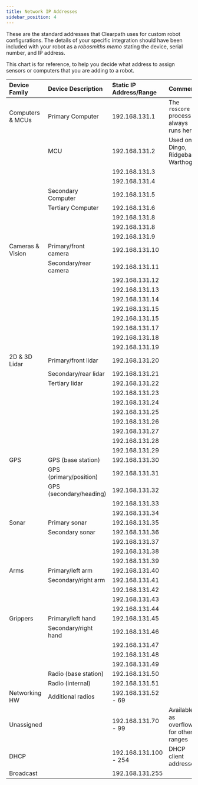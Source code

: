 ```yaml
---
title: Network IP Addresses
sidebar_position: 4
---
```


These are the standard addresses that Clearpath uses for custom robot configurations.
The details of your specific integration should have been included with your robot as a _robosmiths memo_ stating the device, serial number, and IP address.

This chart is for reference, to help you decide what address to assign sensors or computers that you are adding to a robot.

| Device Family    | Device Description      | Static IP Address/Range | Comments                               |
| :--------------- | :---------------------- | :---------------------- | :------------------------------------- |
| Computers & MCUs | Primary Computer        | 192.168.131.1           | The `roscore` process always runs here |
|                  | MCU                     | 192.168.131.2           | Used on Dingo, Ridgeback, Warthog      |
|                  |                         | 192.168.131.3           |                                        |
|                  |                         | 192.168.131.4           |                                        |
|                  | Secondary Computer      | 192.168.131.5           |                                        |
|                  | Tertiary Computer       | 192.168.131.6           |                                        |
|                  |                         | 192.168.131.8           |                                        |
|                  |                         | 192.168.131.8           |                                        |
|                  |                         | 192.168.131.9           |                                        |
| Cameras & Vision | Primary/front camera    | 192.168.131.10          |                                        |
|                  | Secondary/rear camera   | 192.168.131.11          |                                        |
|                  |                         | 192.168.131.12          |                                        |
|                  |                         | 192.168.131.13          |                                        |
|                  |                         | 192.168.131.14          |                                        |
|                  |                         | 192.168.131.15          |                                        |
|                  |                         | 192.168.131.15          |                                        |
|                  |                         | 192.168.131.17          |                                        |
|                  |                         | 192.168.131.18          |                                        |
|                  |                         | 192.168.131.19          |                                        |
| 2D & 3D Lidar    | Primary/front lidar     | 192.168.131.20          |                                        |
|                  | Secondary/rear lidar    | 192.168.131.21          |                                        |
|                  | Tertiary lidar          | 192.168.131.22          |                                        |
|                  |                         | 192.168.131.23          |                                        |
|                  |                         | 192.168.131.24          |                                        |
|                  |                         | 192.168.131.25          |                                        |
|                  |                         | 192.168.131.26          |                                        |
|                  |                         | 192.168.131.27          |                                        |
|                  |                         | 192.168.131.28          |                                        |
|                  |                         | 192.168.131.29          |                                        |
| GPS              | GPS (base station)      | 192.168.131.30          |                                        |
|                  | GPS (primary/position)  | 192.168.131.31          |                                        |
|                  | GPS (secondary/heading) | 192.168.131.32          |                                        |
|                  |                         | 192.168.131.33          |                                        |
|                  |                         | 192.168.131.34          |                                        |
| Sonar            | Primary sonar           | 192.168.131.35          |                                        |
|                  | Secondary sonar         | 192.168.131.36          |                                        |
|                  |                         | 192.168.131.37          |                                        |
|                  |                         | 192.168.131.38          |                                        |
|                  |                         | 192.168.131.39          |                                        |
| Arms             | Primary/left arm        | 192.168.131.40          |                                        |
|                  | Secondary/right arm     | 192.168.131.41          |                                        |
|                  |                         | 192.168.131.42          |                                        |
|                  |                         | 192.168.131.43          |                                        |
|                  |                         | 192.168.131.44          |                                        |
| Grippers         | Primary/left hand       | 192.168.131.45          |                                        |
|                  | Secondary/right hand    | 192.168.131.46          |                                        |
|                  |                         | 192.168.131.47          |                                        |
|                  |                         | 192.168.131.48          |                                        |
|                  |                         | 192.168.131.49          |                                        |
|                  | Radio (base station)    | 192.168.131.50          |                                        |
|                  | Radio (internal)        | 192.168.131.51          |                                        |
| Networking HW    | Additional radios       | 192.168.131.52 - 69     |                                        |
| Unassigned       |                         | 192.168.131.70 - 99     | Available as overflow for other ranges |
| DHCP             |                         | 192.168.131.100 - 254   | DHCP client addresses                  |
| Broadcast        |                         | 192.168.131.255         |                                        |
